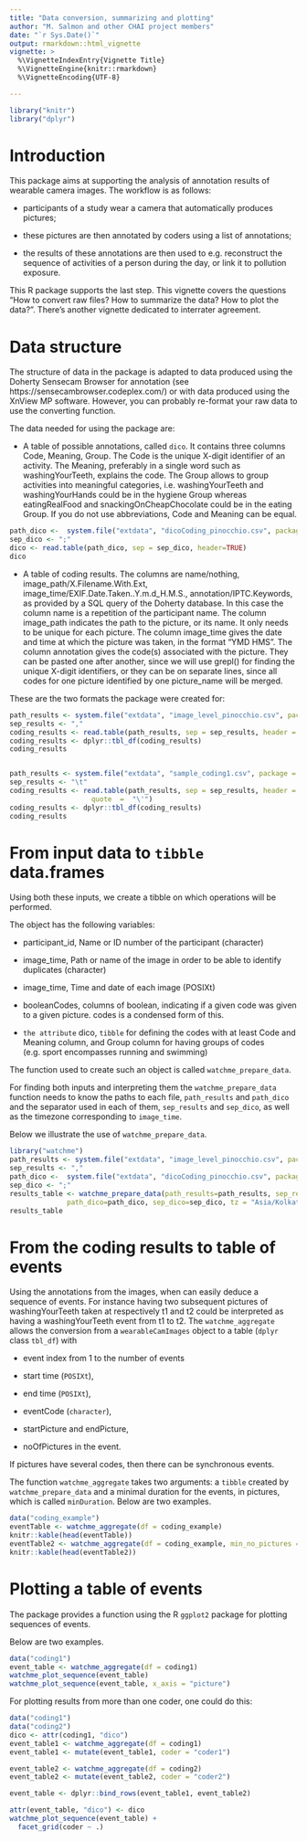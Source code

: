 ```yaml
---
title: "Data conversion, summarizing and plotting"
author: "M. Salmon and other CHAI project members"
date: "`r Sys.Date()`"
output: rmarkdown::html_vignette   
vignette: >
  %\VignetteIndexEntry{Vignette Title}
  %\VignetteEngine{knitr::rmarkdown}
  %\VignetteEncoding{UTF-8}

---
```


```r
library("knitr")
library("dplyr")
```

# Introduction

This package aims at supporting the analysis of annotation results of wearable camera images. The workflow is as follows: 

* participants of a study wear a camera that automatically produces pictures;

* these pictures are then annotated by coders using a list of annotations;

* the results of these annotations are then used to e.g. reconstruct the sequence of activities of a person during the day, or link it to pollution exposure.

This R package supports the last step. This vignette covers the questions "How to convert raw files? How to summarize the data? How to plot the data?". There's another vignette dedicated to interrater agreement.

# Data structure

The structure of data in the package is adapted to data produced using the Doherty Sensecam Browser for annotation (see https://sensecambrowser.codeplex.com/) or with data produced using the XnView MP software. However, you can probably re-format your raw data to use the converting function.

The data needed for using the package are:

* A table of possible annotations, called `dico`. It contains three columns Code, Meaning, Group. The Code is the unique X-digit identifier of an activity. The Meaning, preferably in a single word such as washingYourTeeth, explains the code. The Group allows to group activities into meaningful categories, i.e. washingYourTeeth and washingYourHands could be in the hygiene Group whereas eatingRealFood and snackingOnCheapChocolate could be in the eating Group. If you do not use abbreviations, Code and Meaning can be equal.

```r
path_dico <-  system.file("extdata", "dicoCoding_pinocchio.csv", package = "watchme")
sep_dico <- ";"
dico <- read.table(path_dico, sep = sep_dico, header=TRUE)
dico
```


* A table of coding results. The columns are name/nothing,	image_path/X.Filename.With.Ext,	image_time/EXIF.Date.Taken..Y.m.d_H.M.S.,	annotation/IPTC.Keywords, as provided by a SQL query of the Doherty database. In this case the column name is a repetition of the participant name. The column image_path indicates the path to the picture, or its name. It only needs to be unique for each picture. The column image_time gives the date and time at which the picture was taken, in the format "YMD HMS". The column annotation gives the code(s) associated with the picture. They can be pasted one after another, since we will use grepl() for finding the unique X-digit identifiers, or they can be on separate lines, since all codes for one picture identified by one picture_name will be merged.

These are the two formats the package were created for:

```r
path_results <- system.file("extdata", "image_level_pinocchio.csv", package = "watchme")
sep_results <- ","
coding_results <- read.table(path_results, sep = sep_results, header = TRUE)
coding_results <- dplyr::tbl_df(coding_results)
coding_results


path_results <- system.file("extdata", "sample_coding1.csv", package = "watchme")
sep_results <- "\t"
coding_results <- read.table(path_results, sep = sep_results, header = TRUE,
                    quote  =  "\'")
coding_results <- dplyr::tbl_df(coding_results)
coding_results
```

# From input data to `tibble` data.frames

Using both these inputs, we create a tibble on which operations will be performed.

The object has the following variables:

* participant_id, Name or ID number of the participant (character)

* image_time, Path or name of the image in order to be able to identify duplicates (character)

* image_time, Time and date of each image (POSIXt)

* booleanCodes, columns of boolean, indicating if a given code was given to a given picture. codes is a condensed form of this.

* `the attribute` dico, `tibble` for defining the codes with at least Code and Meaning column, and Group column for having groups of codes (e.g. sport encompasses running and swimming)


The function used to create such an object is called `watchme_prepare_data`.

For finding both inputs and interpreting them the `watchme_prepare_data` function needs to know the paths to each file, `path_results` and `path_dico` and the separator used in each of them, `sep_results` and `sep_dico`, as well as the timezone corresponding to `image_time`. 

Below we illustrate the use of `watchme_prepare_data`.

```r
library("watchme")
path_results <- system.file("extdata", "image_level_pinocchio.csv", package = "watchme")
sep_results <- ","
path_dico <-  system.file("extdata", "dicoCoding_pinocchio.csv", package = "watchme")
sep_dico <- ";"
results_table <- watchme_prepare_data(path_results=path_results, sep_results=sep_results,
              path_dico=path_dico, sep_dico=sep_dico, tz = "Asia/Kolkata")
results_table
```


# From the coding results to table of events

Using the annotations from the images, when can easily deduce a sequence of events. For instance having two subsequent pictures of washingYourTeeth taken at respectively t1 and t2 could be interpreted as having a washingYourTeeth event from t1 to t2. The `watchme_aggregate` allows the conversion from a `wearableCamImages` object to a table (`dplyr` class `tbl_df`) with

* event index from 1 to the number of events

* start time (`POSIXt`), 

* end time (`POSIXt`), 

* eventCode (`character`),

* startPicture and endPicture,

* noOfPictures in the event.

If pictures have several codes, then there can be synchronous events.

The function `watchme_aggregate` takes two arguments: a `tibble` created by `watchme_prepare_data` and a minimal duration for the events, in pictures, which is called `minDuration`. Below are two examples.

```r
data("coding_example")
eventTable <- watchme_aggregate(df = coding_example)
knitr::kable(head(eventTable))
eventTable2 <- watchme_aggregate(df = coding_example, min_no_pictures = 2)
knitr::kable(head(eventTable2))
```

# Plotting a table of events

The package provides a function using the R `ggplot2` package for plotting sequences of events.



Below are two examples.

```r
data("coding1")
event_table <- watchme_aggregate(df = coding1)
watchme_plot_sequence(event_table)
watchme_plot_sequence(event_table, x_axis = "picture")

```

For plotting results from more than one coder, one could do this:

```r
data("coding1")
data("coding2")
dico <- attr(coding1, "dico")
event_table1 <- watchme_aggregate(df = coding1)
event_table1 <- mutate(event_table1, coder = "coder1")

event_table2 <- watchme_aggregate(df = coding2)
event_table2 <- mutate(event_table2, coder = "coder2")

event_table <- dplyr::bind_rows(event_table1, event_table2)

attr(event_table, "dico") <- dico
watchme_plot_sequence(event_table) +
  facet_grid(coder ~ .)
```


